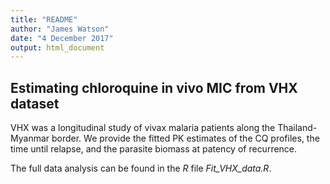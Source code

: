 ```yaml
---
title: "README"
author: "James Watson"
date: "4 December 2017"
output: html_document
---
```



## Estimating chloroquine in vivo MIC from VHX dataset

VHX was a longitudinal study of vivax malaria patients along the Thailand-Myanmar border.
We provide the fitted PK estimates of the CQ profiles, the time until relapse, and the parasite biomass at patency of recurrence.

The full data analysis can be found in the *R* file *Fit_VHX_data.R*.



